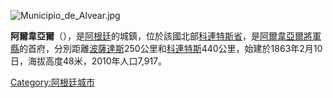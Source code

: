 [[Image:Municipio_de_Alvear.jpg|right]]
{{Coord|29|3|S|56|32|W|display=title}}

'''阿爾韋亞爾'''（{{lang-es|Alvear}}），是[[阿根廷|阿根廷]]的城鎮，位於該國北部[[科連特斯省|科連特斯省]]，是[[阿爾韋亞爾將軍縣_(科連特斯省)|阿爾韋亞爾將軍縣]]的首府，分別距離[[波薩達斯|波薩達斯]]250公里和[[科連特斯|科連特斯]]440公里，始建於1863年2月10日，海拔高度48米，2010年人口7,917。

{{Argentina-geo-stub}}
[[Category:阿根廷城市|Category:阿根廷城市]]